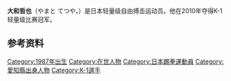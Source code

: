 {{Multiple issues|
{{Expand language|1=ja|time=2020-10-08T01:04:51+00:00}}
{{Refimprove|time=2020-10-12T12:52:43+00:00}}
{{Orphan|time=2021-04-02}}
}}
{{Infobox martial artist
| name            = 大和哲也
| native_name     = 大和 哲也
| native_name_lang= jp
| image           = Tetsuya Yamato.jpg
| image_size      = 
| caption         =
| birth_name      = 岩下 哲也
| other_names     = Strong-Armed Painter, The Japanese Battleship<ref>{{cite web|url=https://www.youtube.com/watch?v=oiVtT0jtmu8|title=Nightmare on Fremont Street: Tetsuya Yamato vs Kevin Ross Lion Fight 11|website=YouTube|author=AXS TV Fights|date=2014-10-29|accessdate=2016-12-29|archive-date=2020-12-16|archive-url=https://web.archive.org/web/20201216174324/https://www.youtube.com/watch?v=oiVtT0jtmu8|dead-url=no}}</ref>
| nationality     = [[日本人|日本]]
| birth_date      = {{Birth date and age|1987|12|10|mf=y}}
| birth_place     = [[知多市|知多市]]
| fighting_out_of = [[名古屋市|名古屋市]]
| height          = {{height|m=1.71}}
| weight          = {{convert|63|kg|lb st|abbr=on}}
| weight_class    = [[轻量级|轻量级]]
| style           = [[泰拳|泰拳]]、[[踢拳|踢拳]]
| stance          = orthodox
| team            = Yamato Kickboxing Gym
| trainer         = 
| years_active    = 6 (2005 - 至今)
| kickbox_win     = 40
| kickbox_kowin   = 30
| kickbox_loss    = 18
| kickbox_koloss  = 6
| kickbox_draw    = 1
| kickbox_nc      = 
| other           = 
| occupation      = [[装修|装修]]
| spouse          = 
| relatives       = 
| students        = 
| website         = {{URL|http://ameblo.jp/yamato-tetsuya/}}
| boxrec          =
| sherdog         =
| updated         = March 3, 2015
}}

'''大和哲也'''（やまと てつや，{{bd|1987年|12月10日||}}）是日本轻量级自由搏击运动员。他在2010年夺得K-1轻量级比赛冠军。

== 参考资料 ==
{{reflist}}
[[Category:1987年出生|Category:1987年出生]]
[[Category:在世人物|Category:在世人物]]
[[Category:日本踢拳運動員|Category:日本踢拳運動員]]
[[Category:愛知縣出身人物|Category:愛知縣出身人物]]
[[Category:K-1選手|Category:K-1選手]]
{{Japan-bio-stub}}